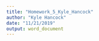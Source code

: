 ```yaml
---
title: "Homework_5_Kyle_Hancock"
author: "Kyle Hancock"
date: "11/21/2019"
output: word_document
---
```


